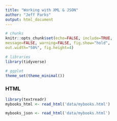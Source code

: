 ```yaml
---
title: "Working with XML & JSON"
author: "Jeff Parks"
output: html_document
---
```


```r
# chunks
knitr::opts_chunk$set(echo=FALSE, include=TRUE, 
message=FALSE, warning=FALSE, fig.show="hold", 
out.width="50%", fig.height=4)

# libraries
library(tidyverse)

# ggplot
theme_set(theme_minimal())
```

### HTML

```r
library(textreadr)
mybooks_html <- read_html('data/mybooks.html')
```

```r
mybooks_json <- read_html('data/mybooks.html')
```